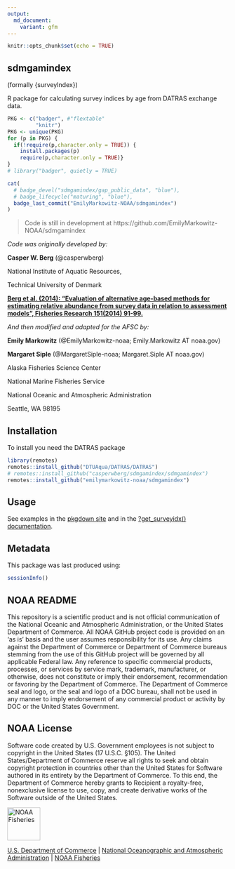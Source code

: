 ```yaml
---
output: 
  md_document: 
    variant: gfm
---
```


```r
knitr::opts_chunk$set(echo = TRUE)
```

<!-- README.md is generated from README.Rmd. Please edit that file -->

## sdmgamindex 

(formally {surveyIndex})

R package for calculating survey indices by age from DATRAS exchange data. 

```r
PKG <- c("badger", #"flextable"
         "knitr")
PKG <- unique(PKG)
for (p in PKG) {
  if(!require(p,character.only = TRUE)) {
    install.packages(p)
    require(p,character.only = TRUE)}
}
# library("badger", quietly = TRUE)
```


```r
cat(
  # badge_devel("sdmgamindex/gap_public_data", "blue"),
  # badge_lifecycle("maturing", "blue"),
  badge_last_commit("EmilyMarkowitz-NOAA/sdmgamindex")
)
```

> Code is still in development at https://github.com/EmilyMarkowitz-NOAA/sdmgamindex

*Code was originally developed by:*

**Casper W. Berg** (@casperwberg)

National Institute of Aquatic Resources, 

Technical University of Denmark

[**Berg et al. (2014): "Evaluation of alternative age-based methods for estimating relative abundance from survey data in relation to assessment models", Fisheries Research 151(2014) 91-99.**](https://doi.org/10.1016/j.fishres.2013.10.005)

*And then modified and adapted for the AFSC by:*

**Emily Markowitz** (@EmilyMarkowitz-noaa; Emily.Markowitz AT noaa.gov)

**Margaret Siple** (@MargaretSiple-noaa; Margaret.Siple AT noaa.gov)

Alaska Fisheries Science Center

National Marine Fisheries Service

National Oceanic and Atmospheric Administration

Seattle, WA 98195

## Installation

To install you need the DATRAS package

```r
library(remotes)
remotes::install_github("DTUAqua/DATRAS/DATRAS")
# remotes::install_github("casperwberg/sdmgamindex/sdmgamindex")
remotes::install_github("emilymarkowitz-noaa/sdmgamindex")
```

## Usage

See examples in the [pkgdown site](https://EmilyMarkowitz-NOAA.github.io/sdmgamindex/) and in the [?get_surveyidx() documentation](https://emilymarkowitz-noaa.github.io/sdmgamindex/reference/get_surveyidx.html). 

## Metadata

This package was last produced using: 

```r
sessionInfo()
```


## NOAA README

This repository is a scientific product and is not official communication of the National Oceanic and Atmospheric Administration, or the United States Department of Commerce. All NOAA GitHub project code is provided on an ‘as is’ basis and the user assumes responsibility for its use. Any claims against the Department of Commerce or Department of Commerce bureaus stemming from the use of this GitHub project will be governed by all applicable Federal law. Any reference to specific commercial products, processes, or services by service mark, trademark, manufacturer, or otherwise, does not constitute or imply their endorsement, recommendation or favoring by the Department of Commerce. The Department of Commerce seal and logo, or the seal and logo of a DOC bureau, shall not be used in any manner to imply endorsement of any commercial product or activity by DOC or the United States Government.

## NOAA License

Software code created by U.S. Government employees is not subject to copyright in the United States (17 U.S.C. §105). The United States/Department of Commerce reserve all rights to seek and obtain copyright protection in countries other than the United States for Software authored in its entirety by the Department of Commerce. To this end, the Department of Commerce hereby grants to Recipient a royalty-free, nonexclusive license to use, copy, and create derivative works of the Software outside of the United States.

<img src="https://raw.githubusercontent.com/nmfs-general-modeling-tools/nmfspalette/main/man/figures/noaa-fisheries-rgb-2line-horizontal-small.png" alt="NOAA Fisheries" height="75"/>

[U.S. Department of Commerce](https://www.commerce.gov/) \| [National Oceanographic and Atmospheric Administration](https://www.noaa.gov) \| [NOAA Fisheries](https://www.fisheries.noaa.gov/)
